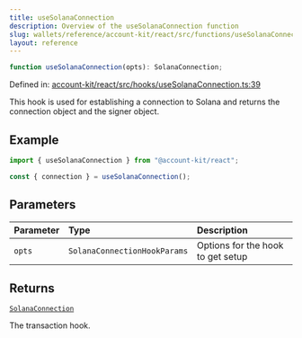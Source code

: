```yaml
---
title: useSolanaConnection
description: Overview of the useSolanaConnection function
slug: wallets/reference/account-kit/react/src/functions/useSolanaConnection
layout: reference
---
```


```ts
function useSolanaConnection(opts): SolanaConnection;
```

Defined in: [account-kit/react/src/hooks/useSolanaConnection.ts:39](https://github.com/alchemyplatform/aa-sdk/blob/49e74eee8606f480b200b4612d00d950da8a8742/account-kit/react/src/hooks/useSolanaConnection.ts#L39)

This hook is used for establishing a connection to Solana and returns the connection object and the signer object.

## Example

```ts twoslash
import { useSolanaConnection } from "@account-kit/react";

const { connection } = useSolanaConnection();
```

## Parameters

| Parameter | Type                         | Description                       |
| :-------- | :--------------------------- | :-------------------------------- |
| `opts`    | `SolanaConnectionHookParams` | Options for the hook to get setup |

## Returns

[`SolanaConnection`](../interfaces/SolanaConnection.mdx)

The transaction hook.
